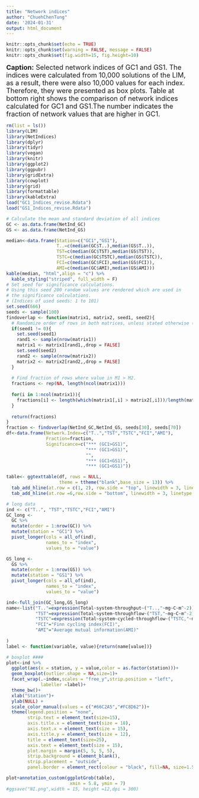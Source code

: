 ---
title: "Network indices"
author: "ChuehChenTung"
date: '2024-01-31'
output: html_document
---
```{r setup, include=FALSE}
knitr::opts_chunk$set(echo = TRUE)
knitr::opts_chunk$set(warning = FALSE, message = FALSE) 
knitr::opts_chunk$set(fig.width=15, fig.height=10) 
```

<font size="4"> 
**Caption:**
Selected network indices of GC1 and GS1. The indices were calculated from 10,000 solutions of the LIM, as a result, there were also 10,000 values for each index. Therefore, they were presented as box plots. Table at bottom right shows the comparison of network indices calculated for GC1 and GS1.The number indicates the fraction of network values that are higher in GC1.

</font>

```{r}
rm(list = ls())
library(LIM)
library(NetIndices)
library(dplyr)
library(tidyr)
library(vegan)
library(knitr)
library(ggplot2)
library(ggpubr)
library(gridExtra)
library(cowplot)
library(grid)
library(formattable)
library(kableExtra)
load("GC1_Indices_revise.Rdata")
load("GS1_Indices_revise.Rdata")

# Calculate the mean and standard deviation of all indices
GC <- as.data.frame(NetInd_GC)
GS <- as.data.frame(NetInd_GS)

median<-data.frame(Station=c("GC1","GS1"),
                   T..=c(median(GC$T..),median(GS$T..)),
                   TST=c(median(GC$TST),median(GS$TST)),
                   TSTC=c(median(GC$TSTC),median(GS$TSTC)),
                   FCI=c(median(GC$FCI),median(GS$FCI)),
                   AMI=c(median(GC$AMI),median(GS$AMI)))
kable(median, "html",align = "c") %>% 
  kable_styling("striped", full_width = F) 
# Set seed for significance calculations. 
# Using this seed 200 random values are rendered which are used in
# the significance calculations.
# (Indices of used seeds: 1 to 101)
set.seed(666)
seeds <- sample(100)
findoverlap <- function(matrix1, matrix2, seed1, seed2){
  # Randomize order of rows in both matrices, unless stated otherwise (seed1 = 0)
  if(seed1 != 0){
    set.seed(seed1)
    rand1 <- sample(nrow(matrix1))
    matrix1 <- matrix1[rand1,,drop = FALSE]
    set.seed(seed2)
    rand2 <- sample(nrow(matrix2))
    matrix2 <- matrix2[rand2,,drop = FALSE]
  }
  
  # Find fraction of rows where value in M1 > M2.
  fractions <- rep(NA, length(ncol(matrix1)))
  
  for(i in 1:ncol(matrix1)){
    fractions[i] <- length(which(matrix1[,i] > matrix2[,i]))/length(matrix1[,i])
  }
  
  return(fractions)
}
fraction <- findoverlap(NetInd_GC,NetInd_GS, seeds[30], seeds[70])
df<-data.frame(Network.Index=c("T..","TST","TSTC","FCI","AMI"),
               Fraction=fraction,
               Significance=c("*** (GC1>GS1)",
                              "*** (GC1>GS1)",
                              "",
                              "*** (GC1<GS1)",
                              "*** (GC1<GS1)"))

table<- ggtexttable(df, rows = NULL,
                    theme = ttheme("blank",base_size = 13)) %>% 
  tab_add_hline(at.row = c(1, 2), row.side = "top", linewidth = 3, linetype = 1) %>% 
  tab_add_hline(at.row =6,row.side = "bottom", linewidth = 3, linetype = 1)

# long data
ind <- c("T..", "TST","TSTC","FCI","AMI")
GC_long <-
  GC %>% 
  mutate(order = 1:nrow(GC)) %>% 
  mutate(station = "GC1") %>% 
  pivot_longer(cols = all_of(ind),
               names_to = "index",
               values_to = "value")

GS_long <-
  GS %>% 
  mutate(order = 1:nrow(GS)) %>% 
  mutate(station = "GS1") %>% 
  pivot_longer(cols = all_of(ind),
               names_to = "index",
               values_to = "value")

ind<-full_join(GC_long,GS_long)
name<-list("T.."=expression(Total~system~throughput~("T..,"~mg~C~m^-2)),
           "TST"=expression(Total~system~throughflow~("TST,"~mg~C~m^-2)),
           "TSTC"=expression(Total~system~cycled~throughflow~("TSTC,"~mg~C~m^-2)),
           "FCI"="Finn cycling index(FCI)",
           "AMI"="Average mutual information(AMI)"
  
)
label <- function(variable, value){return(name[value])}

# boxplot ####
plot<-ind %>%
  ggplot(aes(x = station, y = value,color = as.factor(station)))+
  geom_boxplot(outlier.shape = NA,size=1)+
  facet_wrap(.~index,scales = "free_y",strip.position = "left",
             labeller =label)+
  theme_bw()+
  xlab("Station")+
  ylab(NULL) +
  scale_color_manual(values = c("#66C2A5","#FC8D62"))+
  theme(legend.position = "none",
        strip.text = element_text(size=15),
        axis.title.x = element_text(size = 18),
        axis.text.x = element_text(size = 15),
        axis.title.y = element_text(size = 12),
        title = element_text(size=25),
        axis.text = element_text(size = 15),
        plot.margin = margin(5, 5, 5, 5),
        strip.background = element_blank(),
        strip.placement = "outside",
        panel.border = element_rect(colour = "black", fill=NA, size=1.5))

plot+annotation_custom(ggplotGrob(table),
                        xmin = 5.8, ymin = 7)
#ggsave("NI.png",width = 15, height =12,dpi = 300)
```
